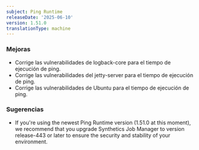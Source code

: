 ```yaml
---
subject: Ping Runtime
releaseDate: '2025-06-10'
version: 1.51.0
translationType: machine
---
```


### Mejoras

* Corrige las vulnerabilidades de logback-core para el tiempo de ejecución de ping.
* Corrige las vulnerabilidades del jetty-server para el tiempo de ejecución de ping.
* Corrige las vulnerabilidades de Ubuntu para el tiempo de ejecución de ping.

### Sugerencias

* If you&apos;re using the newest Ping Runtime version (1.51.0 at this moment), we recommend that you upgrade Synthetics Job Manager to version release-443 or later to ensure the security and stability of your environment.